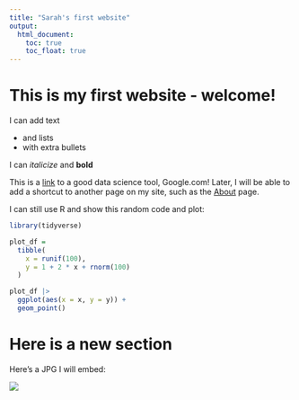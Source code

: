 ```yaml
---
title: "Sarah's first website"
output: 
  html_document:
    toc: true
    toc_float: true
---
```


# This is my first website - welcome!

I can add text

* and lists
* with extra bullets

I can *italicize* and **bold**

This is a [link](https://www.google.com) to a good data science tool, Google.com!
Later, I will be able to add a shortcut to another page on my site, such as the [About](about.html) page.

I can still use R and show this random code and plot:
```r
library(tidyverse)

plot_df =
  tibble(
    x = runif(100),
    y = 1 + 2 * x + rnorm(100)
  )

plot_df |>
  ggplot(aes(x = x, y = y)) +
  geom_point()
```

# Here is a new section

Here's a JPG I will embed:

![](images/ted.gif)
